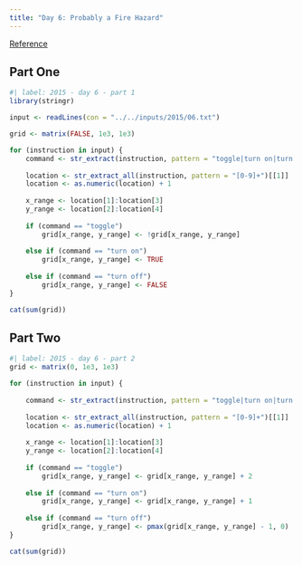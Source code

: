 ```yaml
---
title: "Day 6: Probably a Fire Hazard"
---
```


[Reference](https://adventofcode.com/2015/day/6)

## Part One

```r
#| label: 2015 - day 6 - part 1
library(stringr)

input <- readLines(con = "../../inputs/2015/06.txt")

grid <- matrix(FALSE, 1e3, 1e3)

for (instruction in input) {
    command <- str_extract(instruction, pattern = "toggle|turn on|turn off")[1]
    
    location <- str_extract_all(instruction, pattern = "[0-9]+")[[1]]
    location <- as.numeric(location) + 1
    
    x_range <- location[1]:location[3]
    y_range <- location[2]:location[4]
    
    if (command == "toggle")
        grid[x_range, y_range] <- !grid[x_range, y_range]
        
    else if (command == "turn on")
        grid[x_range, y_range] <- TRUE
        
    else if (command == "turn off")
        grid[x_range, y_range] <- FALSE
}

cat(sum(grid))
```

## Part Two

```r
#| label: 2015 - day 6 - part 2
grid <- matrix(0, 1e3, 1e3)

for (instruction in input) {
    
    command <- str_extract(instruction, pattern = "toggle|turn on|turn off")[1]
    
    location <- str_extract_all(instruction, pattern = "[0-9]+")[[1]]
    location <- as.numeric(location) + 1
    
    x_range <- location[1]:location[3]
    y_range <- location[2]:location[4]
    
    if (command == "toggle")
        grid[x_range, y_range] <- grid[x_range, y_range] + 2
        
    else if (command == "turn on")
        grid[x_range, y_range] <- grid[x_range, y_range] + 1
        
    else if (command == "turn off")
        grid[x_range, y_range] <- pmax(grid[x_range, y_range] - 1, 0)
}

cat(sum(grid))
```

